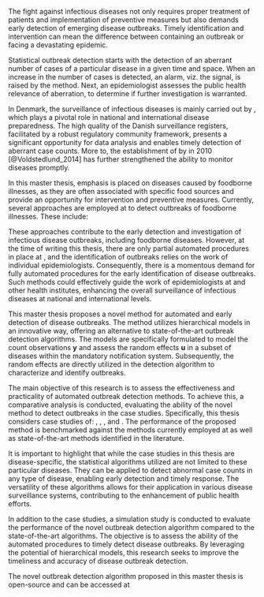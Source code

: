 \chapter{Introduction} 

The fight against infectious diseases not only requires proper treatment of patients and implementation of preventive measures but also demands early detection of emerging disease outbreaks. Timely identification and intervention can mean the difference between containing an outbreak or facing a devastating epidemic.

Statistical outbreak detection starts with the detection of an aberrant number of cases of a particular disease in a given time and space. When an increase in the number of cases is detected, an alarm, viz. the signal, is raised by the method. Next, an epidemiologist assesses the public health relevance of aberration, to determine if further investigation is warranted.

In Denmark, the surveillance of infectious diseases is mainly carried out by \glsfirst{SSI}, which plays a pivotal role in national and international disease preparedness. The high quality of the Danish surveillance registers, facilitated by a robust regulatory community framework, presents a significant opportunity for data analysis and enables timely detection of aberrant case counts. More to, the establishment of \gls{MiBa} by \gls{SSI} in 2010 [@Voldstedlund_2014] has further strengthened the ability to monitor diseases promptly.

In this master thesis, emphasis is placed on diseases caused by foodborne illnesses, as they are often associated with specific food sources and provide an opportunity for intervention and preventive measures. Currently, several approaches are employed at \gls{SSI} to detect outbreaks of foodborne illnesses. These include:

\begin{enumerate}
  \item \textbf{Reports from doctors:} Physicians may report cases of foodborne illnesses they encounter in their practice to the relevant authorities.
  \item \textbf{Citizen reports:} Individuals may directly contact food or health authorities to report suspected cases of foodborne illnesses.
  \item \textbf{Cluster identification through laboratory surveillance:} Clusters of cases can be identified through routine laboratory testing and surveillance of samples from patients with suspected foodborne illnesses.
  \item \textbf{Identification of identical "fingerprints":} When bacteria or viruses are type-tested, the presence of identical fingerprints among multiple cases can strongly indicate a common source of infection.
\end{enumerate}

These approaches contribute to the early detection and investigation of infectious disease outbreaks, including foodborne diseases. However, at the time of writing this thesis, there are only partial automated procedures in place at \gls{SSI}, and the identification of outbreaks relies on the work of individual epidemiologists. Consequently, there is a momentous demand for fully automated procedures for the early identification of disease outbreaks. Such methods could effectively guide the work of epidemiologists at \gls{SSI} and other health institutes, enhancing the overall surveillance of infectious diseases at national and international levels.

This master thesis proposes a novel method for automated and early detection of disease outbreaks. The method utilizes hierarchical models in an innovative way, offering an alternative to state-of-the-art outbreak detection algorithms. The models are specifically formulated to model the count observations $\boldsymbol y$ and assess the random effects $\boldsymbol u$ in a subset of diseases within the mandatory notification system. Subsequently, the random effects are directly utilized in the detection algorithm to characterize and identify outbreaks.

The main objective of this research is to assess the effectiveness and practicality of automated outbreak detection methods. To achieve this, a comparative analysis is conducted, evaluating the ability of the novel method to detect outbreaks in the case studies. Specifically, this thesis considers case studies of: \gls{LIST}, \gls{SHIL}, \gls{STEC}, and \gls{SALM}. The performance of the proposed method is benchmarked against the methods currently employed at \gls{SSI} as well as state-of-the-art methods identified in the literature.

It is important to highlight that while the case studies in this thesis are disease-specific, the statistical algorithms utilized are not limited to these particular diseases. They can be applied to detect abnormal case counts in any type of disease, enabling early detection and timely response. The versatility of these algorithms allows for their application in various disease surveillance systems, contributing to the enhancement of public health efforts.

In addition to the case studies, a simulation study is conducted to evaluate the performance of the novel outbreak detection algorithm compared to the state-of-the-art algorithms. The objective is to assess the ability of the automated procedures to timely detect disease outbreaks. By leveraging the potential of hierarchical models, this research seeks to improve the timeliness and accuracy of disease outbreak detection.

The novel outbreak detection algorithm proposed in this master thesis is open-source and can be accessed at \href{https://github.com/telkamp7/AEDDO}{https://github.com/telkamp7/AEDDO}

\cleardoublepage


